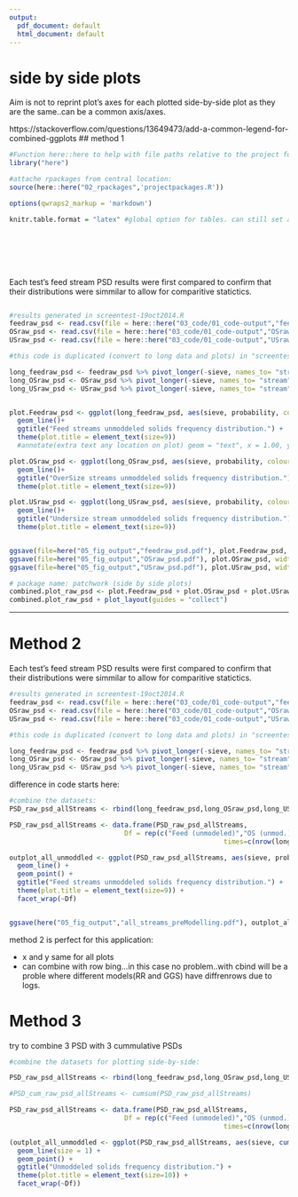 ```yaml
---
output:
  pdf_document: default
  html_document: default
---
```

# side by side plots

Aim is not to reprint plot's axes for each plotted side-by-side plot as they are the same..can be a common axis/axes.


https://stackoverflow.com/questions/13649473/add-a-common-legend-for-combined-ggplots
## method 1


```r
#Function here::here to help with file paths relative to the project folder:
library("here")
```


```r
#attache rpackages from central location:
source(here::here("02_rpackages",'projectpackages.R'))

```


```r

options(qwraps2_markup = 'markdown')

knitr.table.format = "latex" #global option for tables. can still set any in each kable function.

```
<br><br><br><br>

Each test's feed stream PSD results were first compared to confirm that their distributions were simmilar to allow for comparitive statictics.  


```r
```
```r
#results generated in screentest-19oct2014.R
feedraw_psd <- read.csv(file = here::here("03_code/01_code-output","feedraw_psd.txt"))
OSraw_psd <- read.csv(file = here::here("03_code/01_code-output","OSraw_psd.txt"))
USraw_psd <- read.csv(file = here::here("03_code/01_code-output","USraw_psd.txt"))

#this code is duplicated (convert to long data and plots) in "screentest-19oct2014.Rmd". here for report inclusion, there for prior checking.

long_feedraw_psd <- feedraw_psd %>% pivot_longer(-sieve, names_to= "stream" , values_to = "probability")
long_OSraw_psd <- OSraw_psd %>% pivot_longer(-sieve, names_to= "stream" , values_to = "probability")  
long_USraw_psd <- USraw_psd %>% pivot_longer(-sieve, names_to= "stream" , values_to = "probability")


plot.Feedraw_psd <- ggplot(long_feedraw_psd, aes(sieve, probability, colour = stream)) +
  geom_line()+
  ggtitle("Feed streams unmoddeled solids frequency distribution.") +
  theme(plot.title = element_text(size=9))
  #annotate(extra text any location on plot) geom = "text", x = 1.00, y = 1.00,

plot.OSraw_psd <- ggplot(long_OSraw_psd, aes(sieve, probability, colour = stream)) +
  geom_line()+
  ggtitle("OverSize streams unmoddeled solids frequency distribution.") +
  theme(plot.title = element_text(size=9))

plot.USraw_psd <- ggplot(long_USraw_psd, aes(sieve, probability, colour = stream)) +
  geom_line()+
  ggtitle("Undersize stream unmoddeled solids frequency distribution.") +
  theme(plot.title = element_text(size=9))


ggsave(file=here("05_fig_output","feedraw_psd.pdf"), plot.Feedraw_psd, width=10, height=8)
ggsave(file=here("05_fig_output","OSraw_psd.pdf"), plot.OSraw_psd, width=10, height=8) 
ggsave(file=here("05_fig_output","USraw_psd.pdf"), plot.USraw_psd, width=10, height=8)

```

```r
# package name: patchwork (side by side plots)
combined.plot_raw_psd <- plot.Feedraw_psd + plot.OSraw_psd + plot.USraw_psd & theme(legend.position = "bottom")
combined.plot_raw_psd + plot_layout(guides = "collect")

```

***

# Method 2

Each test's feed stream PSD results were first compared to confirm that their distributions were simmilar to allow for comparitive statictics.  



```r
#results generated in screentest-19oct2014.R
feedraw_psd <- read.csv(file = here::here("03_code/01_code-output","feedraw_psd.txt"))
OSraw_psd <- read.csv(file = here::here("03_code/01_code-output","OSraw_psd.txt"))
USraw_psd <- read.csv(file = here::here("03_code/01_code-output","USraw_psd.txt"))

#this code is duplicated (convert to long data and plots) in "screentest-19oct2014.Rmd". here for report inclusion, there for prior checking.

long_feedraw_psd <- feedraw_psd %>% pivot_longer(-sieve, names_to= "stream" , values_to = "probability")
long_OSraw_psd <- OSraw_psd %>% pivot_longer(-sieve, names_to= "stream" , values_to = "probability")  
long_USraw_psd <- USraw_psd %>% pivot_longer(-sieve, names_to= "stream" , values_to = "probability")

```





difference in code starts here:

```r
#combine the datasets:
PSD_raw_psd_allStreams <- rbind(long_feedraw_psd,long_OSraw_psd,long_USraw_psd)

PSD_raw_psd_allStreams <- data.frame(PSD_raw_psd_allStreams,
                             Df = rep(c("Feed (unmodeled)","OS (unmod.)","US (unmod.)" ),
                                                      times=c(nrow(long_feedraw_psd),nrow(long_OSraw_psd),nrow(long_USraw_psd))))

outplot_all_unmoddled <- ggplot(PSD_raw_psd_allStreams, aes(sieve, probability, colour = stream)) +
  geom_line() +
  geom_point() +
  ggtitle("Feed streams unmoddeled solids frequency distribution.") +
  theme(plot.title = element_text(size=9)) +
  facet_wrap(~Df)


ggsave(here("05_fig_output","all_streams_preModelling.pdf"), outplot_all_unmoddled, width=10, height=8)
```
method 2 is perfect for this application:

+ x and y same for all plots
+ can combine with row bing...in this case no problem..with cbind will be a proble where different models(RR and GGS) have diffrenrows due to logs.



# Method 3
try to combine 3 PSD with 3 cummulative PSDs

```r

#combine the datasets for plotting side-by-side:

PSD_raw_psd_allStreams <- rbind(long_feedraw_psd,long_OSraw_psd,long_USraw_psd)

#PSD_cum_raw_psd_allStreams <- cumsum(PSD_raw_psd_allStreams)

PSD_raw_psd_allStreams <- data.frame(PSD_raw_psd_allStreams,
                             Df = rep(c("Feed (unmodeled)","OS (unmod.)","US (unmod.)" ),
                                                      times=c(nrow(long_feedraw_psd),nrow(long_OSraw_psd),nrow(long_USraw_psd))))

(outplot_all_unmoddled <- ggplot(PSD_raw_psd_allStreams, aes(sieve, cumsum(probability), colour = stream)) +
  geom_line(size = 1) +
  geom_point() +
  ggtitle("Unmoddeled solids frequency distribution.") +
  theme(plot.title = element_text(size=10)) +
  facet_wrap(~Df))

```


